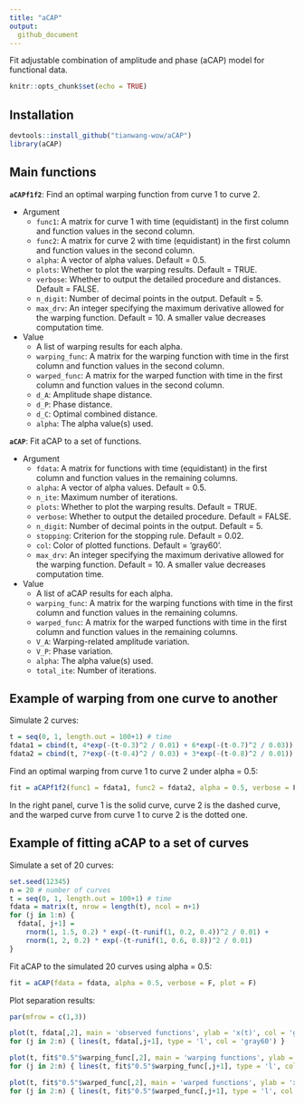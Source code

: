 ```yaml
---
title: "aCAP"
output:
  github_document
---
```


Fit adjustable combination of amplitude and phase (aCAP) model for functional data.


```r
knitr::opts_chunk$set(echo = TRUE)
```

## Installation
```r
devtools::install_github("tianwang-wow/aCAP")
library(aCAP)
```

## Main functions

**`aCAPf1f2`**: Find an optimal warping function from curve 1 to curve 2.

- Argument
  + `func1`: A matrix for curve 1 with time (equidistant) in the first column and function values in the second column.
  + `func2`: A matrix for curve 2 with time (equidistant) in the first column and function values in the second column.
  + `alpha`: A vector of alpha values. Default = 0.5.
  + `plots`: Whether to plot the warping results. Default = TRUE.
  + `verbose`: Whether to output the detailed procedure and distances. Default = FALSE.
  + `n_digit`: Number of decimal points in the output. Default = 5.
  + `max_drv`: An integer specifying the maximum derivative allowed for the warping function. Default = 10. A smaller value decreases computation time.
  
- Value
  + A list of warping results for each alpha.
  + `warping_func`: A matrix for the warping function with time in the first column and function values in the second column.
  + `warped_func`: A matrix for the warped function with time in the first column and function values in the second column.
  + `d_A`: Amplitude shape distance.
  + `d_P`: Phase distance.
  + `d_C`: Optimal combined distance.
  + `alpha`: The alpha value(s) used.
  
**`aCAP`**: Fit aCAP to a set of functions.
                
- Argument
  + `fdata`: A matrix for functions with time (equidistant) in the first column and function values in the remaining columns.
  + `alpha`: A vector of alpha values. Default = 0.5.
  + `n_ite`: Maximum number of iterations.
  + `plots`: Whether to plot the warping results. Default = TRUE.
  + `verbose`: Whether to output the detailed procedure. Default = FALSE.
  + `n_digit`: Number of decimal points in the output. Default = 5.
  + `stopping`: Criterion for the stopping rule. Default = 0.02.
  + `col`: Color of plotted functions. Default = 'gray60'.
  + `max_drv`: An integer specifying the maximum derivative allowed for the warping function. Default = 10. A smaller value decreases computation time.
  
- Value
  + A list of aCAP results for each alpha.
  + `warping_func`: A matrix for the warping functions with time in the first column and function values in the remaining columns.
  + `warped_func`: A matrix for the warped functions with time in the first column and function values in the remaining columns.
  + `V_A`: Warping-related amplitude variation.
  + `V_P`: Phase variation.
  + `alpha`: The alpha value(s) used.
  + `total_ite`: Number of iterations.
  
## Example of warping from one curve to another

<!-- Below is a step-by-step example of finding optimal warping function from one curve to another. -->

Simulate 2 curves:
```r
t = seq(0, 1, length.out = 100+1) # time
fdata1 = cbind(t, 4*exp(-(t-0.3)^2 / 0.01) + 6*exp(-(t-0.7)^2 / 0.03)) # curve 1
fdata2 = cbind(t, 7*exp(-(t-0.4)^2 / 0.03) + 3*exp(-(t-0.8)^2 / 0.01)) # curve 2
```

Find an optimal warping from curve 1 to curve 2 under alpha = 0.5:
```r
fit = aCAPf1f2(func1 = fdata1, func2 = fdata2, alpha = 0.5, verbose = F)
```

In the right panel, curve 1 is the solid curve, curve 2 is the dashed curve, and the warped curve from curve 1 to curve 2 is the dotted one.

## Example of fitting aCAP to a set of curves

<!-- Below is a step-by-step example of fitting aCAP for a set of curves. -->

Simulate a set of 20 curves:
```r
set.seed(12345)
n = 20 # number of curves
t = seq(0, 1, length.out = 100+1) # time
fdata = matrix(t, nrow = length(t), ncol = n+1)
for (j in 1:n) {
  fdata[, j+1] =
    rnorm(1, 1.5, 0.2) * exp(-(t-runif(1, 0.2, 0.4))^2 / 0.01) +
    rnorm(1, 2, 0.2) * exp(-(t-runif(1, 0.6, 0.8))^2 / 0.01)
}
```

Fit aCAP to the simulated 20 curves using alpha = 0.5:
```r
fit = aCAP(fdata = fdata, alpha = 0.5, verbose = F, plot = F)
```

Plot separation results:
```r
par(mfrow = c(1,3))

plot(t, fdata[,2], main = 'observed functions', ylab = 'x(t)', col = 'gray60', type = 'l', ylim = c(0, 2.7))
for (j in 2:n) { lines(t, fdata[,j+1], type = 'l', col = 'gray60') }

plot(t, fit$"0.5"$warping_func[,2], main = 'warping functions', ylab = 'h(t)', col = 'gray60', type = 'l')
for (j in 2:n) { lines(t, fit$"0.5"$warping_func[,j+1], type = 'l', col = 'gray60') }

plot(t, fit$"0.5"$warped_func[,2], main = 'warped functions', ylab = 'x(h(t))', col = 'gray60', type = 'l', ylim = c(0, 2.7))
for (j in 2:n) { lines(t, fit$"0.5"$warped_func[,j+1], type = 'l', col = 'gray60') }
```


